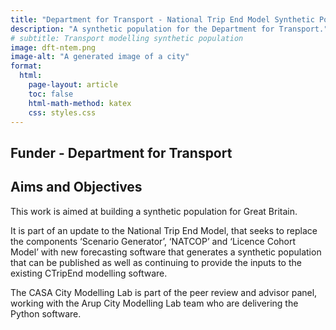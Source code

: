 ```yaml
---
title: "Department for Transport - National Trip End Model Synthetic Population"
description: "A synthetic population for the Department for Transport."
# subtitle: Transport modelling synthetic population
image: dft-ntem.png
image-alt: "A generated image of a city"
format:
  html:
    page-layout: article
    toc: false
    html-math-method: katex
    css: styles.css 
---
```


## Funder - Department for Transport

## Aims and Objectives

This work is aimed at building a synthetic population for Great Britain.

It is part of an update to the National Trip End Model, that seeks to replace the components ‘Scenario Generator’, ‘NATCOP’ and ‘Licence Cohort Model’ with new forecasting software that generates a synthetic population that can be published as well as continuing to provide the inputs to the existing CTripEnd modelling software.

The CASA City Modelling Lab is part of the peer review and advisor panel, working with the Arup City Modelling Lab team who are delivering the Python software.
